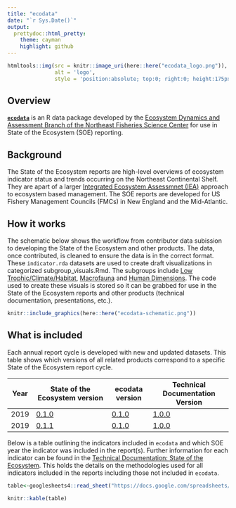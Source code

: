 ```yaml
---
title: "ecodata"
date: "`r Sys.Date()`"
output:
  prettydoc::html_pretty:
    theme: cayman
    highlight: github
---
```



```r
htmltools::img(src = knitr::image_uri(here::here("ecodata_logo.png")), 
               alt = 'logo', 
               style = 'position:absolute; top:0; right:0; height:175px; padding-right:20px;')
```


## Overview

[**`ecodata`**](https://github.com/NOAA-EDAB/ecodata) is an R data package developed by the [Ecosystem Dynamics and Assessment Branch of the Northeast Fisheries Science Center](https://www.fisheries.noaa.gov/new-england-mid-atlantic/ecosystems/northeast-ecosystem-dynamics-and-assessment-our-research) for use in State of the Ecosystem (SOE) reporting.

## Background

The State of the Ecosystem reports are high-level overviews of ecosystem indicator status and trends occurring on the Northeast Continental Shelf. They are apart of a larger [Integrated Ecosystem Assessmnet (IEA)](https://www.integratedecosystemassessment.noaa.gov/regions/northeast) approach to ecosystem based management.  The SOE reports are developed for US Fishery Management Councils (FMCs) in New England and the Mid-Atlantic. 

## How it works

The schematic below shows the workflow from contributor data subission to developing the State of the Ecosystem and other products. The data, once contributed, is cleaned to ensure the data is in the correct format. These `indicator.rda` datasets are used to create draft visualizations in categorized subgroup_visuals.Rmd. The subgroups include [Low Trophic/Climate/Habitat](https://noaa-edab.github.io/ecodata/LTL), [Macrofauna](https://noaa-edab.github.io/ecodata/macrofauna) and [Human Dimensions](https://noaa-edab.github.io/ecodata/human_dimensions). The code used to create these visuals is stored so it can be grabbed for use in the State of the Ecosystem reports and other products (technical documentation, presentations, etc.).  

```r
knitr::include_graphics(here::here("ecodata-schematic.png"))
```


## What is included 

Each annual report cycle is developed with new and updated datasets. This table shows which versions of all related products correspond to a specific State of the Ecosystem report cycle. 


| Year | State of the Ecosystem version | ecodata version | Technical Documentation Version |
|------|--------------------------------|-----------------|---------------------------------|
| 2019 | [0.1.0](https://github.com/NOAA-EDAB/SOE-NEFMC/tree/v0.1.0)                          | [0.1.0](https://github.com/NOAA-EDAB/ecodata/tree/0.1.0)           | [1.0.0](https://github.com/NOAA-EDAB/tech-doc/tree/v1.0.0)                           |
| 2019 | [0.1.1](https://github.com/NOAA-EDAB/SOE-NEFMC/tree/v0.1.1)                          | [0.1.0](https://github.com/NOAA-EDAB/ecodata/tree/0.1.0)           | [1.0.0](https://github.com/NOAA-EDAB/tech-doc/tree/v1.0.0)                           |


Below is a table outlining the indicators included in `ecodata` and which SOE year the indicator was included in the report(s). Further information for each indicator can be found in the [Technical Documentation: State of the Ecosystem](https://noaa-edab.github.io/tech-doc/). This holds the details on the methodologies used for all indicators included in the reports including those not included in `ecodata`.  

```r
table<-googlesheets4::read_sheet("https://docs.google.com/spreadsheets/d/1B10TeAs50giBoCgiRdZtzDr5fm3TAZyqexRJ_yrPWR0/edit#gid=0")

knitr::kable(table)
```


